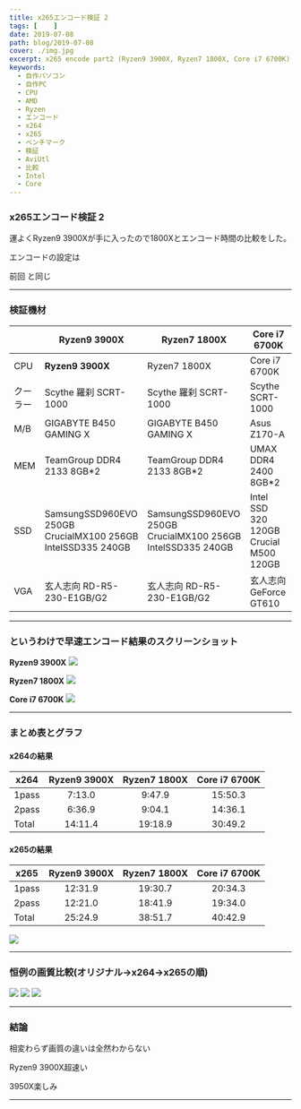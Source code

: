 ```yaml
---
title: x265エンコード検証 2
tags: [    ]
date: 2019-07-08
path: blog/2019-07-08
cover: ./img.jpg
excerpt: x265 encode part2 (Ryzen9 3900X, Ryzen7 1800X, Core i7 6700K)
keywords:
  - 自作パソコン
  - 自作PC
  - CPU
  - AMD
  - Ryzen
  - エンコード
  - x264
  - x265
  - ベンチマーク
  - 検証
  - AviUtl
  - 比較
  - Intel
  - Core
---
```


### x265エンコード検証 2

運よくRyzen9 3900Xが手に入ったので1800Xとエンコード時間の比較をした。

エンコードの設定は
<Link to="/blog/2019-02-14">
前回
</Link>
と同じ

---

### 検証機材

|     | Ryzen9 3900X | Ryzen7 1800X|Core i7 6700K         |
|-----------|------------|------------|------------|
| CPU      | **Ryzen9 3900X**      | Ryzen7 1800X      | Core i7 6700K       |
| クーラー  | Scythe 羅刹 SCRT-1000     | Scythe 羅刹 SCRT-1000    | Scythe SCRT-1000   |
| M/B | GIGABYTE B450 GAMING X    | GIGABYTE B450 GAMING X    | Asus Z170-A       |
| MEM | TeamGroup DDR4 2133 8GB*2    | TeamGroup DDR4 2133 8GB*2    | UMAX DDR4 2400 8GB*2       |
| SSD | SamsungSSD960EVO 250GB<br/>CrucialMX100 256GB<br/>IntelSSD335 240GB    | SamsungSSD960EVO 250GB<br/>CrucialMX100 256GB<br/>IntelSSD335 240GB    | Intel SSD 320 120GB<br/>Crucial M500 120GB       |
| VGA | 玄人志向 RD-R5-230-E1GB/G2    | 玄人志向 RD-R5-230-E1GB/G2    | 玄人志向 GeForce GT610       |

---

### というわけで早速エンコード結果のスクリーンショット

**Ryzen9 3900X**
![](./img3.jpg)

**Ryzen7 1800X**
![](./img4.jpg)

**Core i7 6700K**
![](./img5.jpg)

---

### まとめ表とグラフ

#### x264の結果

| x264     |Ryzen9 3900X      |Ryzen7 1800X         |Core i7 6700K         |
|-----------|:------------:|:------------:|:------------:|
| 1pass      | 7:13.0	       | 9:47.9      |15:50.3      |
| 2pass      | 6:36.9       | 9:04.1      |14:36.1      |
| Total      | 14:11.4       | 19:18.9      |30:49.2      |

#### x265の結果

| x265     |Ryzen9 3900X      |Ryzen7 1800X         |Core i7 6700K         |
|-----------|:------------:|:------------:|:------------:|
| 1pass      | 12:31.9       | 19:30.7      |20:34.3      |
| 2pass      | 12:21.0       | 18:41.9      |19:34.0      |
| Total      | 25:24.9       | 38:51.7      |40:42.9      |

![](./img6.jpg)

---

### 恒例の画質比較(オリジナル→x264→x265の順)

![](./img7.jpg)
![](./img8.png)
![](./img9.png)

---

### 結論

相変わらず画質の違いは全然わからない

Ryzen9 3900X超速い

3950X楽しみ

---